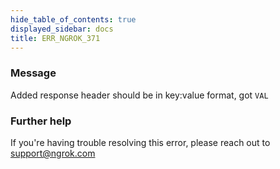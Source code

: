```yaml
---
hide_table_of_contents: true
displayed_sidebar: docs
title: ERR_NGROK_371
---
```




### Message

Added response header should be in key:value format, got `VAL`

<ErrorDetails error="err_ngrok_371" />

### Further help

If you're having trouble resolving this error, please reach out to [support@ngrok.com](mailto:support@ngrok.com?subject=Help%20with%20ERR_NGROK_371)
